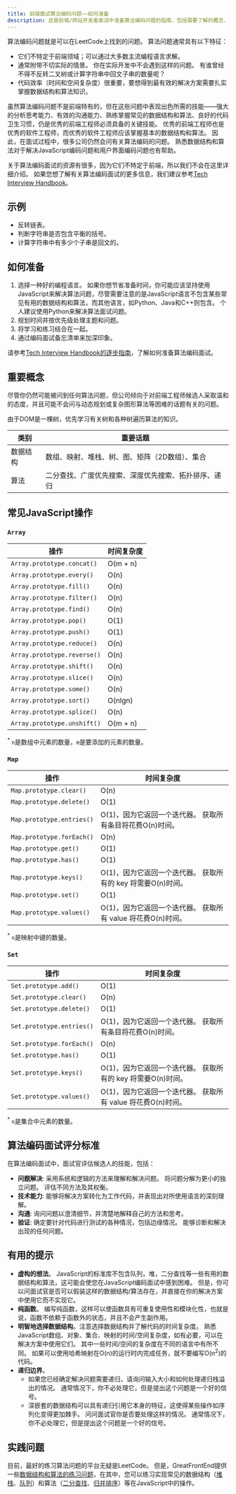 ```yaml
---
title: 前端面试算法编码问题——如何准备
description: 这是前端/网站开发者面试中准备算法编码问题的指南，包括需要了解的概念、面试评分标准和重要的实践问题。
---
```


算法编码问题就是可以在LeetCode上找到的问题。 算法问题通常具有以下特征：

-   它们不特定于前端领域；可以通过大多数主流编程语言求解。
-   通常附带不切实际的情景。 你在实际开发中不会遇到这样的问题。 有谁曾经不得不反转二叉树或计算字符串中回文子串的数量呢？
-   代码效率（时间和空间复杂度）很重要，要想得到最有效的解决方案需要扎实掌握数据结构和算法知识。

虽然算法编码问题不是前端特有的，但在这些问题中表现出色所需的技能——强大的分析思考能力、有效的沟通能力、熟练掌握常见的数据结构和算法、良好的代码卫生习惯，仍是优秀的前端工程师必须具备的关键技能。 优秀的前端工程师也是优秀的软件工程师，而优秀的软件工程师应该掌握基本的数据结构和算法。 因此，在面试过程中，很多公司仍然会问有关算法编码的问题。 熟悉数据结构和算法对于解决JavaScript编码问题和用户界面编码问题也有帮助。

关于算法编码面试的资源有很多，因为它们不特定于前端，所以我们不会在这里详细介绍。 如果您想了解有关算法编码面试的更多信息，我们建议参考[Tech Interview Handbook](https://www.techinterviewhandbook.org)。

## 示例

-   反转链表。
-   判断字符串是否包含平衡的括号。
-   计算字符串中有多少个子串是回文的。

## 如何准备

1.  选择一种好的编程语言。 如果你想节省准备时间，你可能应该坚持使用JavaScript来解决算法问题，尽管需要注意的是JavaScript语言不包含某些常见有用的数据结构和算法，而其他语言，如Python、Java和C++则包含。 个人建议使用Python来解决算法面试问题。
2.  规划时间并按优先级处理主题和问题。
3.  将学习和练习结合在一起。
4.  通过编码面试备忘清单来加深印象。

请参考[Tech Interview Handbook的逐步指南](https://www.techinterviewhandbook.org/coding-interview-prep/)，了解如何准备算法编码面试。

## 重要概念

尽管你仍然可能被问到任何算法问题，但公司倾向于对前端工程师候选人采取温和的态度，并且可能不会问与动态规划或复杂图形算法等困难的话题有关的问题。

由于DOM是一棵树，优先学习有关树和各种树遍历算法的知识。

| 类别   | 重要话题                       |
| ---- | -------------------------- |
| 数据结构 | 数组、映射、堆栈、树、图、矩阵（2D数组）、集合   |
| 算法   | 二分查找、广度优先搜索、深度优先搜索、拓扑排序、递归 |

## 常见JavaScript操作

### `Array`

| 操作                          | 时间复杂度           |
| --------------------------- | --------------- |
| `Array.prototype.concat()`  | O(m + n)        |
| `Array.prototype.every()`   | O(n)            |
| `Array.prototype.fill()`    | O(n)            |
| `Array.prototype.filter()`  | O(n)            |
| `Array.prototype.find()`    | O(n)            |
| `Array.prototype.pop()`     | O(1)            |
| `Array.prototype.push()`    | O(1)            |
| `Array.prototype.reduce()`  | O(n)            |
| `Array.prototype.reverse()` | O(n)            |
| `Array.prototype.shift()`   | O(n)            |
| `Array.prototype.slice()`   | O(n)            |
| `Array.prototype.some()`    | O(n)            |
| `Array.prototype.sort()`    | O(nlgn)         |
| `Array.prototype.splice()`  | O(n)            |
| `Array.prototype.unshift()` | O(m + n)        |

<sup>*</sup> `n`是数组中元素的数量，`m`是要添加的元素的数量。

### `Map`

| 操作                        | 时间复杂度                                  |
| ------------------------- | -------------------------------------- |
| `Map.prototype.clear()`   | O(n)                                   |
| `Map.prototype.delete()`  | O(1)                                   |
| `Map.prototype.entries()` | O(1)，因为它返回一个迭代器。 获取所有条目将花费O(n)时间。      |
| `Map.prototype.forEach()` | O(n)                                   |
| `Map.prototype.get()`     | O(1)                                   |
| `Map.prototype.has()`     | O(1)                                   |
| `Map.prototype.keys()`    | O(1)，因为它返回一个迭代器。 获取所有的 key 将需要O(n)时间。  |
| `Map.prototype.set()`     | O(1)                                   |
| `Map.prototype.values()`  | O(1)，因为它返回一个迭代器。 获取所有 value 将花费O(n)时间。 |

<sup>*</sup> `n`是映射中键的数量。

### `Set`

| 操作                        | 时间复杂度                                  |
| ------------------------- | -------------------------------------- |
| `Set.prototype.add()`     | O(1)                                   |
| `Set.prototype.clear()`   | O(n)                                   |
| `Set.prototype.delete()`  | O(1)                                   |
| `Set.prototype.entries()` | O(1)，因为它返回一个迭代器。 获取所有条目将花费O(n)时间。      |
| `Set.prototype.forEach()` | O(n)                                   |
| `Set.prototype.has()`     | O(1)                                   |
| `Set.prototype.keys()`    | O(1)，因为它返回一个迭代器。 获取所有的 key 将需要O(n)时间。  |
| `Set.prototype.values()`  | O(1)，因为它返回一个迭代器。 获取所有 value 将花费O(n)时间。 |

<sup>*</sup> `n`是集合中元素的数量。

## 算法编码面试评分标准

在算法编码面试中，面试官评估候选人的技能，包括：

-   **问题解决**: 采用系统和逻辑的方法来理解和解决问题。 将问题分解为更小的独立问题。 评估不同方法及其权衡。
-   **技术能力**: 能够将解决方案转化为工作代码，并表现出对所使用语言的深刻理解。
-   **沟通**: 询问问题以澄清细节，并清楚地解释自己的方法和思考。
-   **验证**: 确定要针对代码进行测试的各种情况，包括边缘情况。 能够诊断和解决出现的任何问题。

## 有用的提示

-   **虚构的想法**。 JavaScript的标准库不包含队列，堆，二分查找等一些有用的数据结构和算法，这可能会使您在JavaScript编码面试中感到困难。 但是，你可以问面试官是否可以假装这样的数据结构/算法存在，并直接在你的解决方案中使用它而不实现它。
-   **纯函数**。 编写纯函数，这样可以使函数具有可重复使用性和模块化性，也就是说，函数不依赖于函数外的状态，并且不会产生副作用。
-   **明智地选择数据结构**。注意选择数据结构并了解代码的时间复杂度。 熟悉JavaScript数组、对象、集合、映射的时间/空间复杂度，如有必要，可以在解决方案中使用它们。 其中一些时间/空间的复杂度在不同的语言中有所不同。 如果可以使用哈希映射在O(n)的运行时内完成任务，就不要编写O(n<sup>2</sup>)的代码。
-   **递归边界**。
    -   如果您已经确定解决问题需要递归，请询问输入大小和如何处理递归栈溢出的情况。 通常情况下，你不必处理它，但是提出这个问题是一个好的信号。
    -   深嵌套的数据结构可以具有递归引用它本身的特征，这使得某些操作如序列化变得更加棘手。 问问面试官你是否要处理这样的情况。 通常情况下，你不必处理它，但是提出这个问题是一个好的信号。

## 实践问题

目前，最好的练习算法问题的平台无疑是LeetCode。 但是，GreatFrontEnd提供一些[数据结构和算法的练习问题](/questions/js/coding/data-structures-algorithms)，在其中，您可以练习实现常见的数据结构（[堆栈](/questions/javascript/stack)、[队列](/questions/javascript/queue)）和算法（[二分查找](/questions/javascript/binary-search)、[归并排序](/questions/javascript/merge-sort)）等在JavaScript中的操作。
